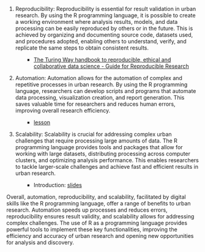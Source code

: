 1. Reproducibility: Reproducibility is essential for result validation in urban research. By using the R programming language, it is possible to create a working environment where analysis results, models, and data processing can be easily reproduced by others or in the future. This is achieved by organizing and documenting source code, datasets used, and procedures adopted, enabling others to understand, verify, and replicate the same steps to obtain consistent results.

    <ul>
    <ul class="pillar-link-list">
    <li class="pillar-link-item">[The Turing Way handbook to reproducible, ethical and collaborative data science - Guide for Reproducible Research](https://the-turing-way.netlify.app/reproducible-research/reproducible-research.html)</li>
    </ul>
    </ul>

2. Automation: Automation allows for the automation of complex and repetitive processes in urban research. By using the R programming language, researchers can develop scripts and programs that automate data processing, visualization creation, and report generation. This saves valuable time for researchers and reduces human errors, improving overall research efficiency.

    <ul>
    <ul class="pillar-link-list">
    <li class="pillar-link-item">[lesson](https://rbanism.github.io/repro-r-workshop/documents/03-automation.html)</li>
    </ul>
    </ul>

3.  Scalability: Scalability is crucial for addressing complex urban challenges that require processing large amounts of data. The R programming language provides tools and packages that allow for working with large datasets, distributing processing across computer clusters, and optimizing analysis performance. This enables researchers to tackle larger-scale challenges and achieve fast and efficient results in urban research.

    <ul>
    <ul class="pillar-link-list">
    <li class="pillar-link-item">Introduction: [slides](https://github.com/Rbanism/scalegis-workshop/blob/main/docs/scalegis-slides.pdf)</li>
    </ul>
    </ul>

Overall, automation, reproducibility, and scalability, facilitated by digital skills like the R programming language, offer a range of benefits to urban research. Automation speeds up processes and reduces errors, reproducibility ensures result validity, and scalability allows for addressing complex challenges. The use of R as a programming language provides powerful tools to implement these key functionalities, improving the efficiency and accuracy of urban research and opening new opportunities for analysis and discovery.